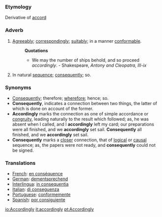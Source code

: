 ===Etymology===
Derivative of [[accord]]
===Adverb===
#[[Agreeably]]; [[correspondingly]]; [[suitably]]; in a manner [[conformable]].
#:'''Quotations'''
#:*We may the number of ships behold, and so proceed ''accordingly''. - Shakespeare, ''Antony and Cleopatra, III-ix''
#In natural [[sequence]]; [[consequently]]; so.
===Synonyms===
*[[Consequently]]; therefore; [[wherefore]]; hence; so. 
*'''Consequently''', indicates a connection between two things, the latter of which is done on account of the former. 
*'''Accordingly''' marks the connection as one of simple accordance or [[congruity]], leading naturally to the result which followed; as, he was absent when I called, and I '''accordingly''' left my card; our preparations were all finished, and we '''accordingly''' set sail. '''Consequently''' all finished, and we '''accordingly''' set sail. 
*'''Consequently''' marks a [[closer]] connection, that of [[logical]] or [[causal]] sequence; as, the papers were not ready, and '''consequently''' could not be signed.

===Translations===
*[[French]]: [[en conséquence]]
*[[German]]: [[dementsprechend]]
*[[Interlingua]]: [[in consequentia]]
*[[Italian]]: [[di conseguenza]]
*[[Portuguese]]: [[conformemente]]
*[[Spanish]]: [[por consiguiente]]

[[io:Accordingly]]
[[it:accordingly]]
[[pt:Accordingly]]